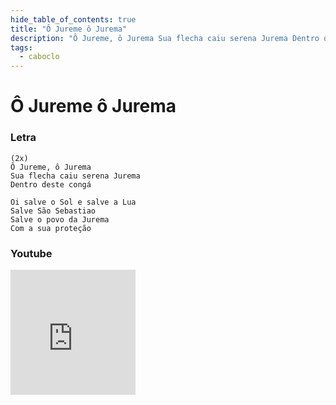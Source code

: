 ```yaml
---
hide_table_of_contents: true
title: "Ô Jureme ô Jurema"
description: "Ô Jureme, ô Jurema Sua flecha caiu serena Jurema Dentro deste congá Oi salve o Sol e salve a Lua Salve São Sebastiao Salve o povo da Jurema Com a sua proteção"
tags:
  - caboclo
---
```


# Ô Jureme ô Jurema

### Letra

```text
(2x)
Ô Jureme, ô Jurema
Sua flecha caiu serena Jurema
Dentro deste congá

Oi salve o Sol e salve a Lua
Salve São Sebastiao
Salve o povo da Jurema
Com a sua proteção
```

### Youtube

<iframe
  width="200"
  height="200"
  src="https://www.youtube.com/embed/Lc_Tix_FLcw"
  title="YouTube video player"
  frameborder="0"
  allow="accelerometer; autoplay; clipboard-write; encrypted-media; gyroscope; picture-in-picture; web-share"
  referrerpolicy="strict-origin-when-cross-origin"
  allowfullscreen
></iframe>